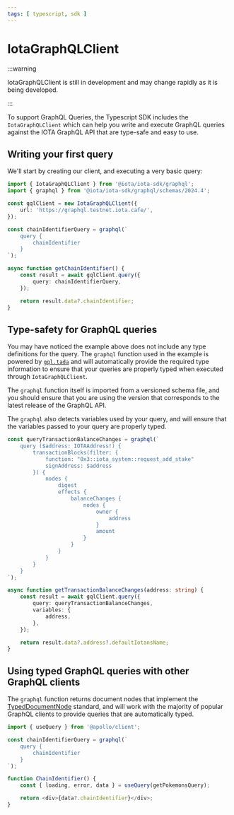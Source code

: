 ```yaml
---
tags: [ typescript, sdk ]
---
```


# IotaGraphQLClient

:::warning

IotaGraphQLClient is still in development and may change rapidly as it is being developed.

:::

To support GraphQL Queries, the Typescript SDK includes the `IotaGraphQLClient` which can help you
write and execute GraphQL queries against the IOTA GraphQL API that are type-safe and easy to use.

## Writing your first query

We'll start by creating our client, and executing a very basic query:

```typescript
import { IotaGraphQLClient } from '@iota/iota-sdk/graphql';
import { graphql } from '@iota/iota-sdk/graphql/schemas/2024.4';

const gqlClient = new IotaGraphQLClient({
    url: 'https://graphql.testnet.iota.cafe/',
});

const chainIdentifierQuery = graphql(`
    query {
        chainIdentifier
    }
`);

async function getChainIdentifier() {
    const result = await gqlClient.query({
        query: chainIdentifierQuery,
    });

    return result.data?.chainIdentifier;
}
```

## Type-safety for GraphQL queries

You may have noticed the example above does not include any type definitions for the query. The
`graphql` function used in the example is powered by [`gql.tada`](https://gql-tada.0no.co/) and will
automatically provide the required type information to ensure that your queries are properly typed
when executed through `IotaGraphQLClient`.

The `graphql` function itself is imported from a versioned schema file, and you should ensure that
you are using the version that corresponds to the latest release of the GraphQL API.

The `graphql` also detects variables used by your query, and will ensure that the variables passed
to your query are properly typed.

```typescript
const queryTransactionBalanceChanges = graphql(`
    query ($address: IOTAAddress!) {
        transactionBlocks(filter: {
            function: "0x3::iota_system::request_add_stake"
            signAddress: $address
        }) {
            nodes {
                digest
                effects {
                    balanceChanges {
                        nodes {
                            owner {
                                address
                            }
                            amount
                        }
                    }
                }
            }
        }
    }
`);

async function getTransactionBalanceChanges(address: string) {
    const result = await gqlClient.query({
        query: queryTransactionBalanceChanges,
        variables: {
            address,
        },
    });

    return result.data?.address?.defaultIotansName;
}
```

## Using typed GraphQL queries with other GraphQL clients

The `graphql` function returns document nodes that implement the
[TypedDocumentNode](https://github.com/dotansimha/graphql-typed-document-node) standard, and will
work with the majority of popular GraphQL clients to provide queries that are automatically typed.

```typescript
import { useQuery } from '@apollo/client';

const chainIdentifierQuery = graphql(`
    query {
        chainIdentifier
    }
`);

function ChainIdentifier() {
    const { loading, error, data } = useQuery(getPokemonsQuery);

    return <div>{data?.chainIdentifier}</div>;
}
```
